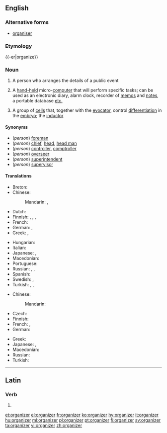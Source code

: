 ==English==
{{wikipedia}}

===Alternative forms===
* [[organiser]]

===Etymology===
{{-er|organize}}

===Noun===
{{en-noun}}

# A person who arranges the details of a public event
# {{context|computing|lang=en}} A [[hand-held]] micro-[[computer]] that will perform specific tasks; can be used as an electronic diary, alarm clock, recorder of [[memo]]s and [[note]]s, a portable database [[etc.]]
# {{context|medicine|lang=en}} A group of [[cell]]s that, together with the [[evocator]], control [[differentiation]] in the [[embryo]]; the [[inductor]]

====Synonyms====
* (''person'') [[foreman]]
* (''person'') [[chief]], [[head]], [[head man]]
* (''person'') [[controller]], [[comptroller]]
* (''person'') [[overseer]]
* (''person'') [[superintendent]]
* (''person'') [[supervisor]]

====Translations====
{{trans-top|person arranging public events}}
* Breton: {{t|br|aozer}}
* Chinese:
*: Mandarin: {{t+|cmn|組織者|sc=Hani}}, {{t|cmn|组织者|tr=zǔzhīzhě|sc=Hani}}
* Dutch: {{t+|nl|organisator|m}}
* Finnish: {{t+|fi|järjestäjä}}, {{t|fi|organisoija}}, {{t|fi|organisaattori}}, {{t|fi|puuhamies}}
* French: {{t+|fr|organisateur|m}}
* German: {{t+|de|Veranstalter|m}}, {{t+|de|Organisator|m}}
* Greek: {{t+|el|διοργανωτής|m|tr=diorganotís|sc=Grek}}, {{t+|el|διοργανώτρια|f|tr=diorganótria|sc=Grek}}
{{trans-mid}}
* Hungarian: {{t+|hu|szervező}}
* Italian: {{t|it|organizzatore|m}}
* Japanese: {{t|ja|組織者|tr=そしきしゃ, soshikisha|sc=Jpan}}, {{t|ja|オルガナイザー|tr=oruganaizā|sc=Jpan}}
* Macedonian: {{t|mk|организатор|m|tr=organizátor}}
* Portuguese: {{t+|pt|organizador|m}}
* Russian: {{t+|ru|организатор|m|tr=organizátor|sc=Cyrl}}, {{t+|ru|устроитель|m|tr=ustroítelʹ|sc=Cyrl}}, {{t+|ru|устроительница|f|tr=ustroítelʹnica|sc=Cyrl}}
* Spanish: {{t+|es|organizador|m}}
* Swedish: {{t+|sv|arrangör}}, {{t+|sv|organisatör}}
* Turkish: {{t+|tr|düzenleyici}}, {{t+|tr|organizatör}}, {{t+|tr|örgütleyici}}
{{trans-bottom}}

{{trans-top|hand-held micro-computer}}
* Chinese:
*: Mandarin: {{t|cmn|整理器|tr=zhěnglǐqì|sc=Hani}}
* Czech: {{t|cs|organizér|m}}
* Finnish: {{t+|fi|kämmentietokone}}
* French: {{t+|fr|organiseur}}, {{t+|fr|agenda}}
* German: {{t|de|Organizer|m}}
{{trans-mid}}
* Greek: {{t+|el|οργανωτής|m|tr=organotís|sc=Grek}}
* Japanese: {{t|ja|電子手帳|tr=でんしてちょう, denshi techō|sc=Jpan}}, {{t|ja|オルガナイザー|tr=oruganaizā|sc=Jpan}}
* Macedonian: {{t|mk|организатор|m|tr=organizátor}}
* Russian: {{t+|ru|органайзер|m|tr=organájzɛr|sc=Cyrl}}
* Turkish: {{t|tr|elektronik ajanda}}
{{trans-bottom}}

{{trans-top|medicine: group of cells}}
{{trans-mid}}
{{trans-bottom}}

----

==Latin==

===Verb===
{{la-verb-form|organizer}}

# {{conjugation of|organizō||1|s|pres|pass|sub|lang=la}}

[[et:organizer]]
[[el:organizer]]
[[fr:organizer]]
[[ko:organizer]]
[[hy:organizer]]
[[it:organizer]]
[[hu:organizer]]
[[ml:organizer]]
[[pl:organizer]]
[[pt:organizer]]
[[fi:organizer]]
[[sv:organizer]]
[[ta:organizer]]
[[vi:organizer]]
[[zh:organizer]]